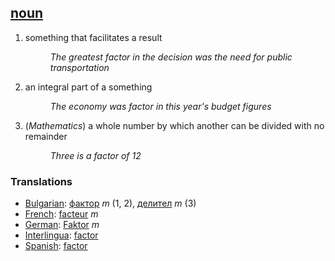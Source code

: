 == [[noun]] ==
# something that facilitates a result
#:''The greatest factor in the decision was the need for public transportation''
# an integral part of a something
#:''The economy was factor in this year's budget figures''
# (''Mathematics'') a whole number by which another can be divided with no remainder
#:''Three is a factor of 12''

=== Translations ===
*[[Bulgarian]]: [[фактор]] ''m'' (1, 2), [[делител]] ''m'' (3)
*[[French]]: [[facteur]] ''m''
*[[German]]: [[Faktor]] ''m''
*[[Interlingua]]: [[factor]]
*[[Spanish]]: [[factor]]